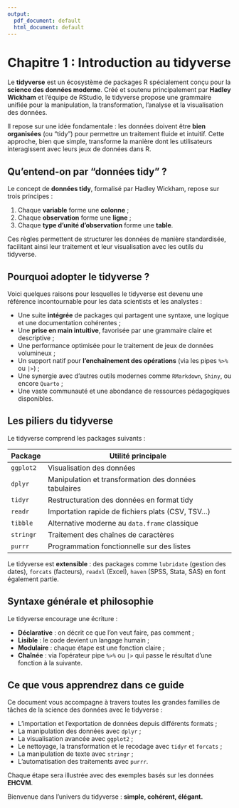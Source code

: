 ```yaml
---
output:
  pdf_document: default
  html_document: default
---
```

# Chapitre 1 : Introduction au tidyverse

Le **tidyverse** est un écosystème de packages R spécialement conçu pour la **science des données moderne**. Créé et soutenu principalement par **Hadley Wickham** et l'équipe de RStudio, le tidyverse propose une grammaire unifiée pour la manipulation, la transformation, l'analyse et la visualisation des données.

Il repose sur une idée fondamentale : les données doivent être **bien organisées** (ou "tidy") pour permettre un traitement fluide et intuitif. Cette approche, bien que simple, transforme la manière dont les utilisateurs interagissent avec leurs jeux de données dans R.

## Qu'entend-on par "données tidy" ?

Le concept de **données tidy**, formalisé par Hadley Wickham, repose sur trois principes :

1. Chaque **variable** forme une **colonne** ;
2. Chaque **observation** forme une **ligne** ;
3. Chaque **type d’unité d’observation** forme une **table**.

Ces règles permettent de structurer les données de manière standardisée, facilitant ainsi leur traitement et leur visualisation avec les outils du tidyverse.

## Pourquoi adopter le tidyverse ?

Voici quelques raisons pour lesquelles le tidyverse est devenu une référence incontournable pour les data scientists et les analystes :

- Une suite **intégrée** de packages qui partagent une syntaxe, une logique et une documentation cohérentes ;
- Une **prise en main intuitive**, favorisée par une grammaire claire et descriptive ;
- Une performance optimisée pour le traitement de jeux de données volumineux ;
- Un support natif pour **l’enchaînement des opérations** (via les pipes `%>%` ou `|>`) ;
- Une synergie avec d’autres outils modernes comme `RMarkdown`, `Shiny`, ou encore `Quarto` ;
- Une vaste communauté et une abondance de ressources pédagogiques disponibles.

## Les piliers du tidyverse

Le tidyverse comprend les packages suivants :

| Package     | Utilité principale                                    |
|-------------|--------------------------------------------------------|
| `ggplot2`   | Visualisation des données                             |
| `dplyr`     | Manipulation et transformation des données tabulaires |
| `tidyr`     | Restructuration des données en format tidy            |
| `readr`     | Importation rapide de fichiers plats (CSV, TSV...)    |
| `tibble`    | Alternative moderne au `data.frame` classique         |
| `stringr`   | Traitement des chaînes de caractères                  |
| `purrr`     | Programmation fonctionnelle sur des listes            |

Le tidyverse est **extensible** : des packages comme `lubridate` (gestion des dates), `forcats` (facteurs), `readxl` (Excel), `haven` (SPSS, Stata, SAS) en font également partie.

## Syntaxe générale et philosophie

Le tidyverse encourage une écriture :

- **Déclarative** : on décrit ce que l'on veut faire, pas comment ;
- **Lisible** : le code devient un langage humain ;
- **Modulaire** : chaque étape est une fonction claire ;
- **Chaînée** : via l’opérateur pipe `%>%` ou `|>` qui passe le résultat d’une fonction à la suivante.

## Ce que vous apprendrez dans ce guide

Ce document vous accompagne à travers toutes les grandes familles de tâches de la science des données avec le tidyverse :

- L’importation et l’exportation de données depuis différents formats ;
- La manipulation des données avec `dplyr` ;
- La visualisation avancée avec `ggplot2` ;
- Le nettoyage, la transformation et le recodage avec `tidyr` et `forcats` ;
- La manipulation de texte avec `stringr` ;
- L’automatisation des traitements avec `purrr`.

Chaque étape sera illustrée avec des exemples basés sur les données **EHCVM**.

Bienvenue dans l’univers du tidyverse : **simple, cohérent, élégant.** 
